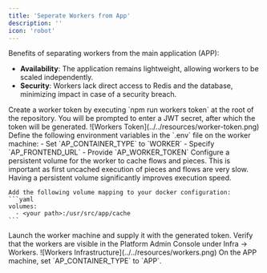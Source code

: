 ```yaml
---
title: 'Seperate Workers from App'
description: ''
icon: 'robot'
---
```


Benefits of separating workers from the main application (APP):

- **Availability**: The application remains lightweight, allowing workers to be scaled independently.
- **Security**: Workers lack direct access to Redis and the database, minimizing impact in case of a security breach.


<Steps>
  <Step title="Create Worker Token">
    Create a worker token by executing `npm run workers token` at the root of the repository. You will be prompted to enter a JWT secret, after which the token will be generated.
    ![Workers Token](../../resources/worker-token.png)
  </Step>
  <Step title="Configure Environment Variables">
    Define the following environment variables in the `.env` file on the worker machine:
    - Set `AP_CONTAINER_TYPE` to `WORKER`
    - Specify `AP_FRONTEND_URL`
    - Provide `AP_WORKER_TOKEN`
  </Step>
  <Step title="Configure Persistent Volume">
    Configure a persistent volume for the worker to cache flows and pieces. This is important as first uncached execution of pieces and flows are very slow. Having a persistent volume significantly improves execution speed.
    
    Add the following volume mapping to your docker configuration:
    ```yaml
    volumes:
      - <your path>:/usr/src/app/cache
    ```
  </Step>
  <Step title="Launch Worker Machine">
    Launch the worker machine and supply it with the generated token.
  </Step>
  <Step title="Verify Worker Operation">
    Verify that the workers are visible in the Platform Admin Console under Infra -> Workers.
    ![Workers Infrastructure](../../resources/workers.png)
  </Step>
  <Step title="Configure App Container Type">
    On the APP machine, set `AP_CONTAINER_TYPE` to `APP`.
  </Step>
</Steps>
